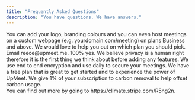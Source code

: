```yaml
---
title: "Frequently Asked Questions"
description: "You have questions. We have answers."
---
```

<AccordionGroup>

<Accordion title="What is customisable?" icon="palette">
  You can add your logo, branding colours and you can even host meetings on a custom webpage (e.g. yourdomain.com/meeting) on plans Business and above.
</Accordion>
<Accordion title="What plan is best for me?" icon="asterisk">
  We would love to help you out on which plan you should pick.<br /> Email reece@upmeet.me.
</Accordion>
<Accordion title="Are the calls secure?" icon="lock">
  100% yes. We believe privacy is a human right therefore it is the first thing we think about before adding any features. We use end to end encryption and use daily to secure your meetings.
</Accordion>
<Accordion title="Do you have a free plan?" icon="badge-dollar">
  We have a free plan that is great to get started and to experience the power of UpMeet.
</Accordion>
<Accordion title="What is your climate promise?" icon="earth-europe">
  We give 1% of your subscription to carbon removal to help offset carbon usage.<br />
  You can find out more by going to https://climate.stripe.com/R5ng2n.
</Accordion>
</AccordionGroup>